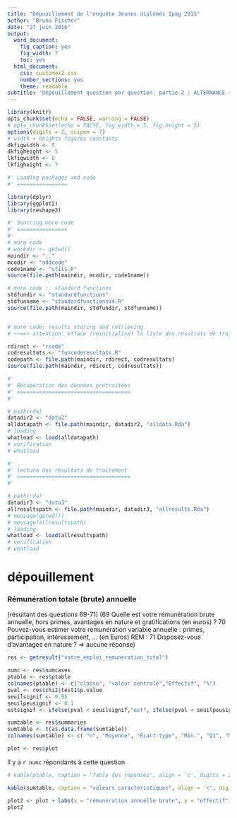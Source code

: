 ```yaml
---
title: "Dépouillement de l'enquête Jeunes diplômés Ipag 2015"
author: "Bruno Fischer"
date: "27 juin 2016"
output:
  word_document:
    fig_caption: yes
    fig_width: 7
    toc: yes
  html_document:
    css: customex2.css
    number_sections: yes
    theme: readable
subtitle: 'Dépouillement question par question, partie 2 : ALTERNANCE +'
---
```



```r
library(knitr)
opts_chunk$set(echo = FALSE, warning = FALSE)
# opts_chunk$set(echo = FALSE, fig.width = 5, fig.height = 5)
options(digits = 2, scipen = 7)
# width + heights figures constants
dkfigwidth <- 5
dkfigheight <- 5
lkfigwidth <- 8
lkfigheight <- 7
```


```r
#' Loading packages and code
#' ================

library(dplyr)
library(ggplot2)
library(reshape2)

#' Sourcing more code
#' ================
#'
# more code
# workdir <- getwd()
maindir <- ".."
mcodir <- "addcode"
code1name <- "utils.R"
source(file.path(maindir, mcodir, code1name))

# more code :  standard functions
stdfundir <- "standardfunctions"
stdfunname <- "standardfunctionsV4.R"
source(file.path(maindir, stdfundir, stdfunname))


# more code: results storing and retrieving 
# ~~==> attention: efface (réinitialise) la liste des résultats de traitement~~

rdirect <- "rcode"
codresultats <- "funcoderesultats.R"
codepath <- file.path(maindir, rdirect, codresultats)
source(file.path(maindir, rdirect, codresultats))

```


```r
#'
#' Récupération des données prétraitées
#' ====================================
#'

# path(rda)
datadir2 <- "data2"
alldatapath <- file.path(maindir, datadir2, "alldata.Rda")
# loading
whatload <- load(alldatapath)
# verification
# whatload
```


```r
#'
#' lecture des résultats de traitement
#' ====================================
#'

# path(rda)
datadir3 <- "data3"
allresultspath <- file.path(maindir, datadir3, "allresults.Rda")
# message(getwd())
# message(allresultspath)
# loading
whatload <- load(allresultspath)
# verification
# whatload
```



dépouillement
========================


### Rémunération totale (brute) annuelle {-}
(résultant des questions 69-71)
(69 Quelle est votre rémunération brute annuelle, hors primes, avantages en nature et gratifications (en euros) ?
70 Pouvez-vous estimer votre rémunération variable annuelle : primes, participation, intéressement, … (en Euros)
REM : 71 Disposez-vous d'avantages en nature ? => aucune réponse)


```r
res <- getresult("votre_emploi_remuneration_total")

numc <- res$numcases
ptable <- res$ptable
colnames(ptable) <- c("classe", "valeur centrale","Effectif", "%")
pval <- res$chi2$test1$p.value
seuilsignif <- 0.05
seuilpeusignif <- 0.1
estsignif <- ifelse(pval < seuilsignif,"est", ifelse(pval < seuilpeusignif,"est peu", "n'est pas"))

sumtable <- res$summaries
sumtable <- t(as.data.frame(sumtable))
colnames(sumtable) <- c( "n", "Moyenne", "Ecart-type", "Min.", "Q1", "Mediane", "Q3", "Max.")

plot <- res$plot
```

Il y a `r numc` répondants à cette question


```r

# kable(ptable, caption = "Table des réponses", align = 'c', digits = 2)

kable(sumtable, caption = "valeurs caractéristiques", align = 'c', digits = 3)

```

<!-- La différence des effectifs des catégories `r estsignif` significative (Chi² : p-valeur = `r pval*100`%) --> 

```r
plot2 <- plot + labs(x = "rémunération annuelle brute", y = "effectif")
plot2

```


